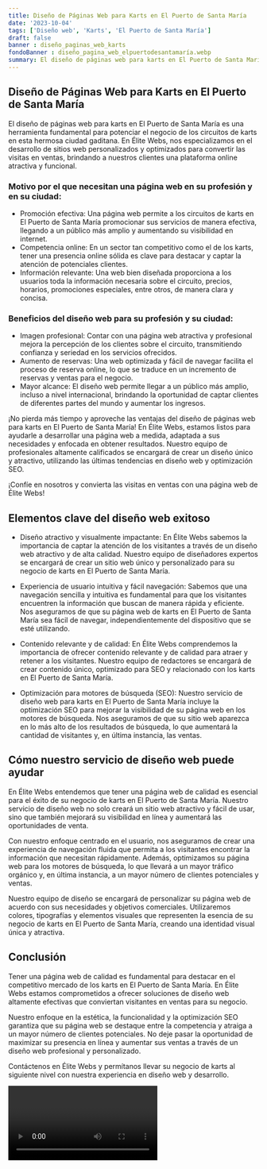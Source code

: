 ```yaml
---
title: Diseño de Páginas Web para Karts en El Puerto de Santa María
date: '2023-10-04'
tags: ['Diseño web', 'Karts', 'El Puerto de Santa María']
draft: false
banner : diseño_paginas_web_karts
fondoBanner : diseño_pagina_web_elpuertodesantamaría.webp
summary: El diseño de páginas web para karts en El Puerto de Santa María es una herramienta fundamental para potenciar el negocio de los circuitos de karts en esta hermosa ciudad gaditana. En Élite Webs, nos especializamos en el desarrollo de sitios web personalizados y optimizados para convertir las visitas en ventas, brindando a nuestros clientes una plataforma online atractiva y funcional.
---
```


## Diseño de Páginas Web para Karts en El Puerto de Santa María

El diseño de páginas web para karts en El Puerto de Santa María es una herramienta fundamental para potenciar el negocio de los circuitos de karts en esta hermosa ciudad gaditana. En Élite Webs, nos especializamos en el desarrollo de sitios web personalizados y optimizados para convertir las visitas en ventas, brindando a nuestros clientes una plataforma online atractiva y funcional.

### Motivo por el que necesitan una página web en su profesión y en su ciudad:

- Promoción efectiva: Una página web permite a los circuitos de karts en El Puerto de Santa María promocionar sus servicios de manera efectiva, llegando a un público más amplio y aumentando su visibilidad en internet.
- Competencia online: En un sector tan competitivo como el de los karts, tener una presencia online sólida es clave para destacar y captar la atención de potenciales clientes.
- Información relevante: Una web bien diseñada proporciona a los usuarios toda la información necesaria sobre el circuito, precios, horarios, promociones especiales, entre otros, de manera clara y concisa.

### Beneficios del diseño web para su profesión y su ciudad:
- Imagen profesional: Contar con una página web atractiva y profesional mejora la percepción de los clientes sobre el circuito, transmitiendo confianza y seriedad en los servicios ofrecidos.
- Aumento de reservas: Una web optimizada y fácil de navegar facilita el proceso de reserva online, lo que se traduce en un incremento de reservas y ventas para el negocio.
- Mayor alcance: El diseño web permite llegar a un público más amplio, incluso a nivel internacional, brindando la oportunidad de captar clientes de diferentes partes del mundo y aumentar los ingresos.

¡No pierda más tiempo y aproveche las ventajas del diseño de páginas web para karts en El Puerto de Santa María! En Élite Webs, estamos listos para ayudarle a desarrollar una página web a medida, adaptada a sus necesidades y enfocada en obtener resultados. Nuestro equipo de profesionales altamente calificados se encargará de crear un diseño único y atractivo, utilizando las últimas tendencias en diseño web y optimización SEO.

¡Confíe en nosotros y convierta las visitas en ventas con una página web de Élite Webs!

<GifSeo />

<Cta />

## Elementos clave del diseño web exitoso

- Diseño atractivo y visualmente impactante: En Élite Webs sabemos la importancia de captar la atención de los visitantes a través de un diseño web atractivo y de alta calidad. Nuestro equipo de diseñadores expertos se encargará de crear un sitio web único y personalizado para su negocio de karts en El Puerto de Santa María.

- Experiencia de usuario intuitiva y fácil navegación: Sabemos que una navegación sencilla y intuitiva es fundamental para que los visitantes encuentren la información que buscan de manera rápida y eficiente. Nos aseguramos de que su página web de karts en El Puerto de Santa María sea fácil de navegar, independientemente del dispositivo que se esté utilizando.

- Contenido relevante y de calidad: En Élite Webs comprendemos la importancia de ofrecer contenido relevante y de calidad para atraer y retener a los visitantes. Nuestro equipo de redactores se encargará de crear contenido único, optimizado para SEO y relacionado con los karts en El Puerto de Santa María.

- Optimización para motores de búsqueda (SEO): Nuestro servicio de diseño web para karts en El Puerto de Santa María incluye la optimización SEO para mejorar la visibilidad de su página web en los motores de búsqueda. Nos aseguramos de que su sitio web aparezca en lo más alto de los resultados de búsqueda, lo que aumentará la cantidad de visitantes y, en última instancia, las ventas.

## Cómo nuestro servicio de diseño web puede ayudar

En Élite Webs entendemos que tener una página web de calidad es esencial para el éxito de su negocio de karts en El Puerto de Santa María. Nuestro servicio de diseño web no solo creará un sitio web atractivo y fácil de usar, sino que también mejorará su visibilidad en línea y aumentará las oportunidades de venta.

Con nuestro enfoque centrado en el usuario, nos aseguramos de crear una experiencia de navegación fluida que permita a los visitantes encontrar la información que necesitan rápidamente. Además, optimizamos su página web para los motores de búsqueda, lo que llevará a un mayor tráfico orgánico y, en última instancia, a un mayor número de clientes potenciales y ventas.

Nuestro equipo de diseño se encargará de personalizar su página web de acuerdo con sus necesidades y objetivos comerciales. Utilizaremos colores, tipografías y elementos visuales que representen la esencia de su negocio de karts en El Puerto de Santa María, creando una identidad visual única y atractiva.

## Conclusión

Tener una página web de calidad es fundamental para destacar en el competitivo mercado de los karts en El Puerto de Santa María. En Élite Webs estamos comprometidos a ofrecer soluciones de diseño web altamente efectivas que conviertan visitantes en ventas para su negocio.

Nuestro enfoque en la estética, la funcionalidad y la optimización SEO garantiza que su página web se destaque entre la competencia y atraiga a un mayor número de clientes potenciales. No deje pasar la oportunidad de maximizar su presencia en línea y aumentar sus ventas a través de un diseño web profesional y personalizado.

Contáctenos en Élite Webs y permítanos llevar su negocio de karts al siguiente nivel con nuestra experiencia en diseño web y desarrollo.

<Video />

<CtaBot job='Karts' city='El Puerto de Santa María'/>

<Gmaps query='El Puerto de Santa María+españa+maps' />